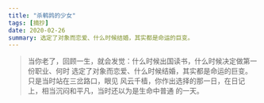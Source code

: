 ```yaml
---
title: "杀鹌鹑的少女"
tags: [摘抄]
date: 2020-02-26
summary: 选定了对象而恋爱、什么时候结婚，其实都是命运的巨变。
---
```


> 当你老了，回顾一生，就会发觉：什么时候出国读书，什么时候决定做第一份职业、何时
> 选定了对象而恋爱、什么时候结婚，其实都是命运的巨变。只是当时站在三岔路口，眼见
> 风云千樯，你作出选择的那一日，在日记上，相当沉闷和平凡，当时还以为是生命中普通
> 的一天。

